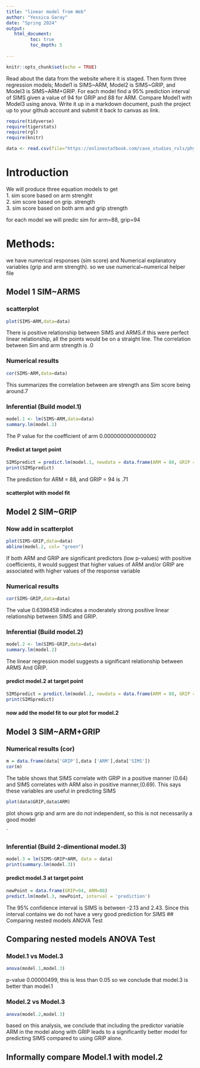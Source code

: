 ```yaml
---
title: "linear model from Web"
author: "Yessica Garay"
date: "Spring 2024"
output:
   html_document:
         toc: true
         toc_depth: 5
        
---
```


```r
knitr::opts_chunk$set(echo = TRUE)
```

Read about the data from the website where it is staged.  Then form three regression models; Model1 is SIMS~ARM, Model2 is SIMS~GRIP, and Model3 is SIMS~ARM+GRIP. For each model find a 95% prediction interval of SIMS given a value of 94  for GRIP and 88 for ARM. Compare Model1 with Model3 using anova. Write it up in a markdown document, push the project up to your github account and submit it back to canvas as link. 

 


```r
require(tidyverse)
require(tigerstats)
require(rgl)
require(knitr)

```

```r
data <- read.csv(file="https://onlinestatbook.com/case_studies_rvls/physical_strength/data.txt",sep="",header=TRUE)

```

# Introduction
We will produce three equation models to get  
1. sim score based on arm strenght  
2. sim score based on grip. strength  
3. sim score based on both arm and grip strength  

for each model we will predic sim for arm=88, grip=94

# Methods:
we have numerical responses (sim score) and Numerical explanatory variables (grip and arm strength). so we use numerical~numerical helper file

## Model 1 SIM~ARMS


### scatterplot

```r
plot(SIMS~ARM,data=data)
```

There is positive relationship between SIMS and ARMS.if this were perfect linear relationship, all the points would be on a straight line. The correlation between Sim and arm strength is .0

### Numerical results

```r
cor(SIMS~ARM,data=data)
```
This summarizes the correlation between are strength ans Sim score being around.7


### Inferential  (Build model.1)

```r
model.1 <- lm(SIMS~ARM,data=data)
summary.lm(model.1)
```

The P value for the coefficient of arm 0.0000000000000002

#### Predict at target point

```r
SIMSpredict = predict.lm(model.1, newdata = data.frame(ARM = 88, GRIP = 94))
print(SIMSpredict)
```

The prediction for ARM = 88, and GRIP = 94 is .71

#### scatterplot with model fit


 

## Model 2 SIM~GRIP

### Now add in scatterplot

```r
plot(SIMS~GRIP,data=data)
abline(model.2, col= "green")
```

If both ARM and GRIP are significant predictors (low p-values) with positive coefficients, it would suggest that higher values of ARM and/or GRIP are associated with higher values of the response variable


### Numerical results 

```r
cor(SIMS~GRIP,data=data)
```

The value 0.6398458 indicates a moderately strong positive linear relationship between SIMS and GRIP.


### Inferential  (Build model.2)


```r
model.2 <- lm(SIMS~GRIP,data=data)
summary.lm(model.2)
```
  

The linear regression model suggests a significant relationship between ARMS And GRIP.

#### predict model.2 at target point

```r
SIMSpredict = predict.lm(model.2, newdata = data.frame(ARM = 88, GRIP = 94), interval = "confidence")
print(SIMSpredict)
```

#### now add the model fit to our plot for model.2



  


## Model 3 SIM~ARM+GRIP

### Numerical results (cor)

```r
m = data.frame(data['GRIP'],data ['ARM'],data['SIMS'])
cor(m)

```

The table shows that SIMS correlate with GRIP in a positive manner (0.64) and SIMS correlates with ARM also in positive manner,(0.69). This says these variables are useful in predicting SIMS

```r
plot(data$GRIP,data$ARM)
```

plot shows grip and arm are do not independent, so this is not necessarily a good model

`
  
### Inferential  (Build 2-dimentional model.3)

```r
model.3 = lm(SIMS~GRIP+ARM, data = data)
print(summary.lm(model.3))
```

#### predict model.3 at target point

```r
newPoint = data.frame(GRIP=94, ARM=88)
predict.lm(model.3, newPoint, interval = 'prediction')
```

The 95% confidence interval is SIMS is between -2.13 and 2.43. Since this interval contains we do not have a very good prediction for SIMS ## Comparing nested models ANOVA Test
  

## Comparing nested models ANOVA Test

### Model.1 vs Model.3

```r
anova(model.1,model.3)
```

p-value 0.00000499, this is less than 0.05 so we conclude that model.3 is better than model.1 

### Model.2 vs Model.3

```r
anova(model.2,model.3)
```


based on this analysis, we conclude that including the predictor variable ARM in the model along with GRIP leads to a significantly better model for predicting SIMS compared to using GRIP alone.

## Informally compare Model.1 with model.2

